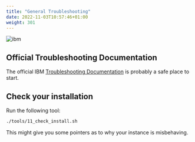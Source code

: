 ```yaml
---
title: "General Troubleshooting"
date: 2022-11-03T10:57:46+01:00
weight: 301
---
```




![ibm](./../images/ibm/automation-welcome-tour.gif)


## Official Troubleshooting Documentation



The official IBM [Troubleshooting Documentation](https://www.ibm.com/docs/en/cloud-paks/cloud-pak-watson-aiops/3.5.0?topic=troubleshooting) is probably a safe place to start.



## Check your installation 

Run the following tool:

```bash
./tools/11_check_install.sh
```

This might give you some pointers as to why your instance is misbehaving.